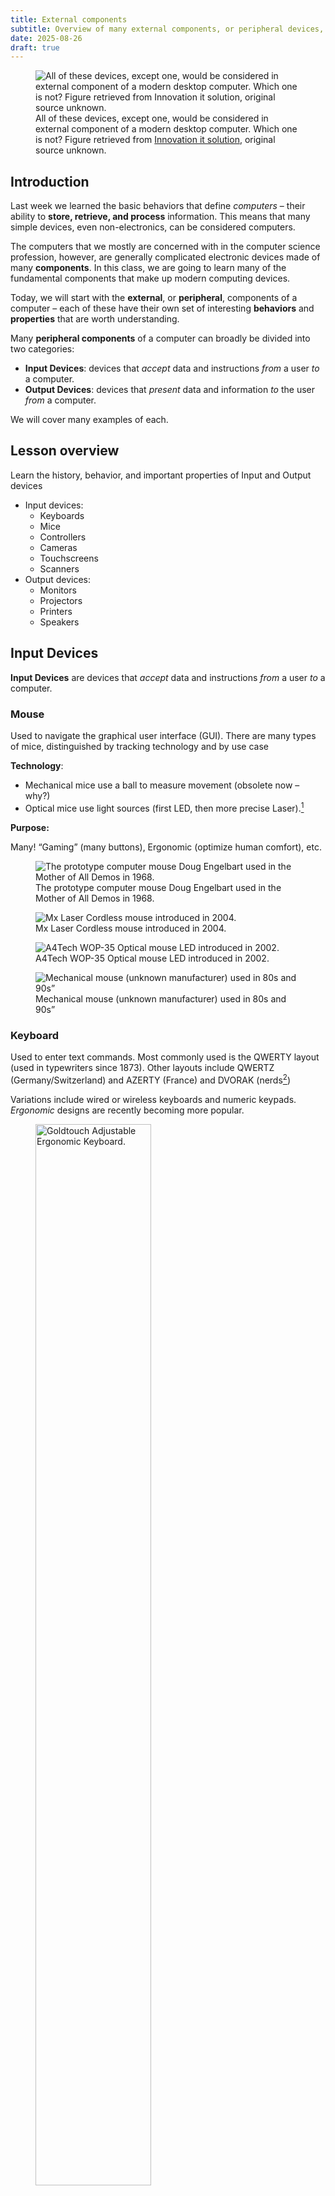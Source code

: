 ```yaml
---
title: External components
subtitle: Overview of many external components, or peripheral devices, used by and for computers. Input devices, Output devices, and connectors
date: 2025-08-26
draft: true
---
```


![All of these devices, except one, would be considered in external component of a modern desktop computer. Which one is not? Figure retrieved from [Innovation it solution][main-image], original source unknown.](_assets/external-components-main.jpg)

[main-image]: https://www.facebook.com/photo.php?fbid=677864037674852&set=pb.100063537865543.-2207520000&type=3

## Introduction

Last week we learned the basic behaviors that define *computers* -- their ability to **store, retrieve, and process** information. This means that many simple devices, even non-electronics, can be considered computers.

The computers that we mostly are concerned with in the computer science profession, however, are generally complicated electronic devices made of many **components**. In this class, we are going to learn many of the fundamental components that make up modern computing devices.

Today, we will start with the **external**, or **peripheral**, components of a computer -- each of these have their own set of interesting **behaviors** and **properties** that are worth understanding.

Many **peripheral components** of a computer can broadly be divided into two categories:

- **Input Devices**: devices that *accept* data and instructions *from* a user *to* a computer.
- **Output Devices**: devices that *present* data and information *to* the user *from* a computer.

We will cover many examples of each.

## Lesson overview

Learn the history, behavior, and important properties of Input and Output devices

* Input devices:
  * Keyboards
  * Mice
  * Controllers
  * Cameras
  * Touchscreens
  * Scanners
* Output devices:
  * Monitors
  * Projectors
  * Printers
  * Speakers

## Input Devices

**Input Devices** are devices that *accept* data and instructions *from* a user *to* a computer.

### Mouse

Used to navigate the graphical user interface (GUI). There are many types of mice, distinguished by tracking technology and by use case

__Technology__:

- Mechanical mice use a ball to measure movement (obsolete now -- why?)
- Optical mice use light sources (first LED, then more precise Laser).[^1]

[^1]: Good notes on history and explanation of how/why they work “Optical mice use image sensors to image naturally occurring texture [on the surface they are placed]…. These surfaces, when lit at a grazing angle by a light emitting diode, cast distinct shadows that resemble a hilly terrain lit at sunset. Images of these surfaces are captured in continuous succession and compared with each other to determine how far the mouse has moved.” https://en.wikipedia.org/wiki/Computer_mouse https://en.wikipedia.org/wiki/Optical_mouse

__Purpose:__

Many! “Gaming” (many buttons), Ergonomic (optimize human comfort), etc.

::: {layout-ncol=2 layout-valign="bottom"}

![ The prototype computer mouse Doug Engelbart used in the Mother of All Demos in 1968.](_assets/external-components16.png){fig-alt="1968 Mouse Prototype"}

![Mx Laser Cordless mouse introduced in 2004.](_assets/external-components17.png){fig-alt="2004 Mx 1000 Laser mouse"}

![A4Tech WOP-35 Optical mouse LED introduced in 2002.](_assets/external-components18.png){fig-alt="2002 A4Tech WOP-35 Optical mouse"}

![Mechanical mouse (unknown manufacturer) used in 80s and 90s"](_assets/external-components19.png){fig-alt="1990s Mechanical mouse"}

:::

### Keyboard

Used to enter text commands. Most commonly used is the QWERTY layout (used in typewriters since 1873). Other layouts include QWERTZ (Germany/Switzerland) and AZERTY (France) and DVORAK (nerds[^2])

Variations include wired or wireless keyboards and numeric keypads. *Ergonomic* designs are recently becoming more popular.

![Goldtouch Adjustable Ergonomic Keyboard.](_assets/external-components20.jpg){width=66% fig-align="left" fig-alt="Goldtouch Adjustable Ergonomic Keyboard"}

![Microsoft Natural Ergonomic Keyboard 4000.](_assets/external-components21.png){width=66% fig-align="left" fig-alt="Microsoft Natural Ergonomic Keyboard 4000"}

![ Goldtouch Numeric Keypad USB.](_assets/external-components22.jpg){width=66% fig-align="left" fig-alt=" Goldtouch Numeric Keypad USB"}

[^2]: note: this is very hypocritical coming from me. don’t mind my bad jokes!

### Input Devices: Others

- Gamepads or joysticks are used for playing games and running simulations.
- Digital / video cameras and webcams create images and videos.
- Biometric devices use features unique to an individual user (e.g. fingerprint).
- Touchscreens have a pressure-sensitive panel.
- Scanners digitize images or documents so they can be stored as files.
- Digital Tablets (sometimes called Digitizers) allow the user to create images or artwork using a stylus.
- Media card readers read/write data from/to different types of media cards (SD cards, video game cartridges, etc.)

## Output Devices

**Output Devices** are devices that *present* data and information *to* the user *from* a computer.

### Monitors

There are many different types of monitors use different technologies to create an image. However, the common principles are the same:

* Digital representation of image to display is sent to the monitor
* The monitor produces each  __pixel__  (the “atom” of monitor displays) using some deterministic physical technology
* Light from the monitor reaches us as a useful/pleasing image.

The following sections are the main technologies used today (from oldest to newest)

#### Cathode Ray Tube (CRT)

Cathode Ray Tube (CRT) monitors are very complicated, very cool, moderately dangerous, and mostly obsolete!

* The most common type of consumer and industry television before ~2010
* Basically: a **tungsten coil** is heated in a vacuum until it sheds electrons, those electrons are accelerated by an electric field and guided by magnets to hit a phosphor coated glass display to emit light in a pixel grid
* **Obsolete** since today their are lighter, simpler higher resolution technologies
* Still used today for some applications due to  __zero latency__ . For instance, I use one for playing NES Tetris!

::: {layout-ncol=2}

![](_assets/external-components-CRT1.png)

![](_assets/external-components-CRT2.png)

:::


---


#### Plasma

Plasma monitors use tiny cells of ionised gas that light up when stimulated by electricity.

* Often used in home theatre applications due to accurate video representation.
* High levels of brightness, deep black levels and very wide colour range.
* Have shorter life span, susceptible to “screen burn-in” (this is why screensavers are called “screen savers”! Same for CRT).
* (+) Plasma cell will produce light that looks good from every angle, it was high refresh rate (videos are smoother)
* (-) BUT! Consumes a lot of electricity
* (-) Doesn’t work at high altitudes! (low pressure)

![Plasma is a chemical state of molecules when molecules in state of gas are heated up (excited with electric charge).
Typical Plasma displays have two glass plates sandwiching hundreds of thousands of cells containing plasma. 
Two sets of electrodes will provide some charges which will excite the plasma 
Which will release photons at three different wavelength (either red, green or blue)](_assets/external-components-29.png)


#### Liquid Crystal Display (LCD)

An LCD Screen is made up of layers of very thin glass, liquid crystal, metal and dielectrics. *Liquid cystal* is a modelcule between liquid (not ordered and constant motion) and crystal (ordered fashion). This technology allows for precise control of color without the need to ionise gas with powerful electronics.

  * Commonly used in flat panel monitors and laptops.
  * Consists of a  __white__  backlight (in light, white = all colours combined), two polarizing filters, and liquid crystal solution between them to transform the backlight into a coherent pixel grid.
  * An electronic current aligns and controls the crystals so that light can pass through them.
  * (+) Allow the use of **flat** screens!

![The polarizing filter lets only one orientation of the light pass through.
To transform the white light into colored light, a color filter is placed on the outter face ( made of pigments which will absorb all colors execept the color that is passing (red, blue or green)](_assets/external-components-32.png){width=66% fig-align="left" fig-alt="alt text."}


#### Light emitting diode (LED)

  * An LCD display that uses LED backlighting instead of a white backlight to light the display. The brightness of each RGB LED is controlled programmatically to produce each pixel
  * __(+) Thinner__  (no layers), lighter and brighter, and displays better contrast
  * __(+) Lower power __ consumption.

![Figure caption.](_assets/external-components-LCDvsLED.jpg){width=66% fig-align="left" fig-alt="alt text."}

For more information: [https://www.youtube.com/watch?v=Gx-JVoOFYhs&ab_channel=e-learning%C3%A9lectronique](https://www.youtube.com/watch?v=Gx-JVoOFYhs&ab_channel=e-learning%C3%A9lectronique)


#### Organic LED (OLED)

OLED displays are similar to LED, but no backlighting required -- the material used to create these displays emits light when an electrical current is applied.

  * Similar to LED, but  __no backlighting __ required -- the material used to create these displays emits light when  __an electrical current is applied__ .
  * (+) Allows for  __perfect representation of dark colors __ unlike all other monitor technologies. Also allows for flexible and transparent monitors
  * (-) More expensive to produce, more susceptible to screen-burn-in than LCD or LED (but better than Plasma and CRT in this respect)

Here’s a great video (8 mins) explaining both physical and software technologies required to make the above monitors work:  _[https://www.youtube.com/watch?v=uyLDA9QT8EY](https://www.youtube.com/watch?v=uyLDA9QT8EY)_

With LCD, LED, and OLED, we finally get to the most modern monitor technologies. These are used in our labs, most computers, laptops. They’re ordered here approximately in order of lowest (LCD) -> highest (OLED) quality, though pros and cons exist for each. 

See here for more information:  _[https://en.wikipedia.org/wiki/Comparison_of_CRT,_LCD,_Plasma,_and_OLED_displays](https://en.wikipedia.org/wiki/Comparison_of_CRT,_LCD,_Plasma,_and_OLED_displays)_.

---

### Printers

Printers take data from a computer and generate output on paper: Basic principles

  * Similar to monitor (high quantity of small, well placed “pixels” → the visual quality of a coherent image)
  * Rather than orienting light photons on a screen, printers deposit liquid stains on to paper. The physical setup is different, but the same principles are at work.

![A high enough quantity of toasted bread produces the qualitative impression of a human eye in this “piece” of art. Printers (and monitors) use much higher quantities of “pixels” than depicted here!](_assets/external-components28.png)

#### Dot-matrix printers

  * Uses print heads containing pins which produce patterns of dots on the paper by mechanical impact (pressing).
  * Inexpensive and typically print at a speed of 100 - 600 characters per second.
  * (Optional) See  _[https://en.wikipedia.org/wiki/Dot_matrix_printer](https://en.wikipedia.org/wiki/Dot_matrix_printer)_  for more detail on history and technology
  * While still in use for particular applications (printing receipts for e.g.), these are now obsoleted by...

#### Ink-jet printers

  * Uses tiny droplets of ink to produce images.
  * Heat is applied to an ink reservoir, which pushes ink bubbles through a nozzle in a controlled manner.
  * The ink liquid droplets are smaller in diameter than a human hair! Many of these added together produce the quality of a coherent image.
  * Quieter than dot-matrix, and also provide better speed and higher quality.

::: {layout-ncol=2}

![Ink-based color printer.](_assets/external-components30.png)

![Ink jet cartridge operation. Image source: [youtube.com](https://www.youtube.com/watch?v=JEVurb1uVFA)](_assets/external-components31.png)

:::

#### Laser Printers

* Expensive when they were initially introduced.
* Produce high-quality output quietly at a high speed.
* Produces images by directing a laser beam at a mirror which bounces the beam onto a drum.
  * The drum contains a special coating to which the toner (ink powder) sticks.
  * A laser beam then conveys information to the drum, neutralizing and detaching some toner.
  * As the paper rolls by the drum, the toner is transferred onto the paper. A hot roller then bonds toner to the paper.

![Figure caption.](_assets/external-components32.png){width=66% fig-align="left" fig-alt="alt text."}


## Connectors

**Connectors** are how to get the computer to talk to all these output devices!

### Cables

Some technical terms:

- __Cable (electric)__ : The insulated copper wire that carries electrical/digital signals from devices to/from computers
- __Cable (optical)__ : The insulated glass tube that carries digital signals in the form of *light* between devices and computers
- __Port__ : The slot where the insertable end of USB cable is connected to the computer
- __“Male” / “Female” cable ends__ : Distinguishing between the insertable end and the receptacle end for cables
- __Converter__ : A device that allows different standards/types of connectors to be used together

#### Electrical cables

transmit an electrical signal on a conducting wire, insulated to protect the signal/surroundings

![](_assets/external-components34.png)

#### Optical cables

transmit signal in the form of light. Very fast! (speed of light in glass). 

![](_assets/external-components33.png)

A short paper (5 pages) comparing the two cable technologies in more detail: _[Fibre Optics vs Copper Cabling: Understanding the Differences](https://optronicsplus.net/downloads/whitepapers/OP_Fibre_Optics_vs_Copper_Cabling_Understanding_the_Difference_White_Paper_Rev.1.0.pdf)_

### USB

**Universal Serial Bus** (we’ll talk about the meaning of the last two words soon!) is used to connect most modern devices to computers. Back in the day, mice/keyboards/external storage/speakers/etc. all had different cables. These have now been (mostly) unified under the USB standard.

USB connectors can transmit both **power** (e.g. charging phones) and **information** (data). Despite being "Universal" there are an incredible number of USB types.

---

USB "Number" standards refer to the transmission speed and power of the cables

- e.g. USB 3 is faster/more power than USB 2 and USB 2

USB “Letter” standards refer to the physical design of the connector and the port

- e.g. USB C and USB A are incompatible interfaces, cannot be interchanged.


![Figure caption.](_assets/external-components36.png)

![Newer standards are  __backwards compatible__  (e.g. USB 3.1 cable works in USB 1.1 port at USB 1.1 speed/power)](_assets/external-components37.png)


### Audio

Most commonly the standard headphone jack (TSR connector). Available in several sizes, most commonly 3.5mm or ⅛” mini audio jack. Can be color coded - microphone (pink), speaker (green).

![Figure caption.](_assets/external-components38.png)

For higher-end audio, we can use fiberoptic cables as these can transmit larger amounts of data more quickly, which is required for producing a high-quality audio signal.

### Video

**VGA** cable is commonly used for computer monitors (15-pins). Low resolutions, now obsolete. There exist converter cables to connect VGA monitors to newer computers.

**MiniVGA** is a variant found on laptops.

**DVI** was once the common modern upgrade from VGA, capable of higher resolutions. MiniDVI and MicroDVI on “thin” laptops.

**S-Video** commonly used for DVD players, camcorders and older consoles.

::: {layout-ncol=2}

![VGA, DVI, and RCA cables](_assets/external-components42.png)

![DVI. Can be distinguished from VGA by noticing that it is a much wider interface with many more pins.](_assets/external-components43.png)

![S-video](_assets/external-components44.png)

![A converter from mini-DP to three possible outputs: DP, DVI, and HDMI](_assets/external-components41.png)


:::


**RCA cables** include composite video (yellow) and stereo audio cables (red for right; white/black for left). Component video offers a better picture.

**HDMI** is the new standard for audio and video transmission in a single cable.

**DisplayPort** (and Mini DisplayPort) more commonly used in computers.

::: {layout-ncol=3}

![Figure caption.](_assets/external-components45.png)

![Figure caption.](_assets/external-components46.png)

![Figure caption.](_assets/external-components47.png)

:::

### Data

eSATA is used internally to connect the hard drive to the motherboard but can also be used for portable hard drives.

![](_assets/external-components49.png)


### Networking

Telephone cable (RJ11) used for connecting to the internet through DSL/ADSL modems. Standard phone cable has 4 wires; connector has 4 pins. Clip helps to maintain tight connection.

Ethernet (RJ45) is the standard for wired networking. Based on Cat5 twisted pair cable, made from 8 individual wires. Connector looks similar to phone plug but is thicker and wider. Also uses a clip to maintain tight connection.

![](_assets/external-components50.png)

![](_assets/external-components51.png)

## Exercises

## Knowledge check

## Additional resources
